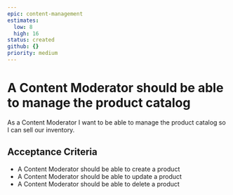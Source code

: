 ```yaml
---
epic: content-management
estimates:
  low: 8
  high: 16
status: created
github: {}
priority: medium
---
```


# A Content Moderator should be able to manage the product catalog

As a Content Moderator I want to be able to manage the product catalog so I can sell our inventory.

## Acceptance Criteria

- A Content Moderator should be able to create a product
- A Content Moderator should be able to update a product
- A Content Moderator should be able to delete a product
